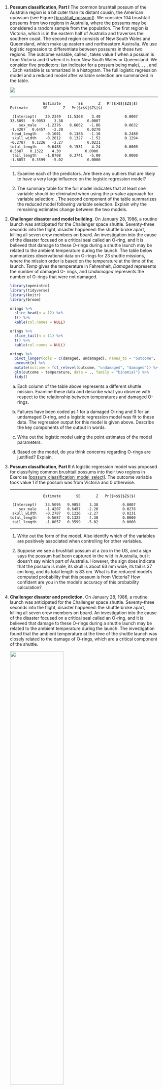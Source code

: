 1.  **Possum classification, Part I** The common brushtail possum of the
    Australia region is a bit cuter than its distant cousin, the
    American opossum (see
    Figure [\[brushtail_possum\]](#brushtail_possum){reference-type="ref+page"
    reference="brushtail_possum"}). We consider 104 brushtail possums
    from two regions in Australia, where the possums may be considered a
    random sample from the population. The first region is Victoria,
    which is in the eastern half of Australia and traverses the southern
    coast. The second region consists of New South Wales and Queensland,
    which make up eastern and northeastern Australia. We use logistic
    regression to differentiate between possums in these two regions.
    The outcome variable, called , takes value 1 when a possum is from
    Victoria and 0 when it is from New South Wales or Queensland. We
    consider five predictors: (an indicator for a possum being male), ,
    , , and . Each variable is summarized in a histogram. The full
    logistic regression model and a reduced model after variable
    selection are summarized in the table.

    ![](figures/possum_variables.png){width="\\textwidth"}

      -------------- ---------- --------- ------- ---------------- -- ---------- -------- ------- ----------------
                                                                                                  
                                                                                                  
                       Estimate        SE       Z   Pr($>$$|$Z$|$)      Estimate       SE       Z   Pr($>$$|$Z$|$)
                                                                                                  
         (Intercept)    39.2349   11.5368    3.40           0.0007       33.5095   9.9053    3.38           0.0007
            sex_male    -1.2376    0.6662   -1.86           0.0632       -1.4207   0.6457   -2.20           0.0278
         head_length    -0.1601    0.1386   -1.16           0.2480                                
         skull_width    -0.2012    0.1327   -1.52           0.1294       -0.2787   0.1226   -2.27           0.0231
        total_length     0.6488    0.1531    4.24           0.0000        0.5687   0.1322    4.30           0.0000
         tail_length    -1.8708    0.3741   -5.00           0.0000       -1.8057   0.3599   -5.02           0.0000
      -------------- ---------- --------- ------- ---------------- -- ---------- -------- ------- ----------------

    1.  Examine each of the predictors. Are there any outliers that are
        likely to have a very large influence on the logistic regression
        model?

    2.  The summary table for the full model indicates that at least one
        variable should be eliminated when using the p-value approach
        for variable selection: . The second component of the table
        summarizes the reduced model following variable selection.
        Explain why the remaining estimates change between the two
        models.

1.  **Challenger disaster and model building.** On January 28, 1986, a routine
    launch was anticipated for the Challenger space shuttle.
    Seventy-three seconds into the flight, disaster happened: the
    shuttle broke apart, killing all seven crew members on board. An
    investigation into the cause of the disaster focused on a critical
    seal called an O-ring, and it is believed that damage to these
    O-rings during a shuttle launch may be related to the ambient
    temperature during the launch. The table below summarizes
    observational data on O-rings for 23 shuttle missions, where the
    mission order is based on the temperature at the time of the launch.
    *Temp* gives the temperature in Fahrenheit, *Damaged* represents the
    number of damaged O- rings, and *Undamaged* represents the number of
    O-rings that were not damaged.
    
    ```r
    library(openintro)
    library(tidyverse)
    library(knitr)
    library(broom)
    
    orings %>%
      slice_head(n = 12) %>%
      t() %>%
      kable(col.names = NULL)
    
    orings %>%
      slice_tail(n = 11) %>%
      t() %>%
      kable(col.names = NULL)
    
    orings %>%
      pivot_longer(cols = c(damaged, undamaged), names_to = "outcome", values_to = "n") %>%
      uncount(n) %>%
      mutate(outcome = fct_relevel(outcome, "undamaged", "damaged")) %>%
      glm(outcome ~ temperature, data = ., family = "binomial") %>%
      tidy()
    ```

    a.  Each column of the table above represents a different shuttle
        mission. Examine these data and describe what you observe with
        respect to the relationship between temperatures and damaged
        O-rings.

    b.  Failures have been coded as 1 for a damaged O-ring and 0 for an
        undamaged O-ring, and a logistic regression model was fit to
        these data. The regression output for this model is given above.
        Describe the key components of the output in words.

    c.  Write out the logistic model using the point estimates of the
        model parameters.

    d.  Based on the model, do you think concerns regarding O-rings are
        justified? Explain.

1.  **Possum classification, Part II** A logistic regression model was
    proposed for classifying common brushtail possums into their two
    regions in
    Exercise [\[possum_classification_model_select\]](#possum_classification_model_select){reference-type="ref"
    reference="possum_classification_model_select"}. The outcome
    variable took value 1 if the possum was from Victoria and 0
    otherwise.

      -------------- ---------- -------- ------- ----------------
                                                 
                       Estimate       SE       Z   Pr($>$$|$Z$|$)
                                                 
         (Intercept)    33.5095   9.9053    3.38           0.0007
            sex_male    -1.4207   0.6457   -2.20           0.0278
         skull_width    -0.2787   0.1226   -2.27           0.0231
        total_length     0.5687   0.1322    4.30           0.0000
         tail_length    -1.8057   0.3599   -5.02           0.0000
      -------------- ---------- -------- ------- ----------------

    1.  Write out the form of the model. Also identify which of the
        variables are positively associated when controlling for other
        variables.

    2.  Suppose we see a brushtail possum at a zoo in the US, and a sign
        says the possum had been captured in the wild in Australia, but
        it doesn't say which part of Australia. However, the sign does
        indicate that the possum is male, its skull is about 63 mm wide,
        its tail is 37 cm long, and its total length is 83 cm. What is
        the reduced model's computed probability that this possum is
        from Victoria? How confident are you in the model's accuracy of
        this probability calculation?

1.  **Challenger disaster and prediction.**
    On January 28, 1986, a routine launch was anticipated for the Challenger space shuttle.
    Seventy-three seconds into the flight, disaster happened: the shuttle broke apart, killing all seven crew members on board. 
    An investigation into the cause of the disaster focused on a critical seal called an O-ring, and it is believed that damage to these O-rings during a shuttle launch may be related to the ambient temperature during the launch. 
    The investigation found that the ambient temperature at the time of the shuttle launch was closely related to the damage of O-rings, which are a critical component of the shuttle. 
    

    ![](figures/challenger_disaster_damage_temp.png){width="60%"}

    1.  The data provided in the previous exercise are shown in the
        plot. The logistic model fit to these data may be written as
        $$\begin{aligned}
        \log\left( \frac{\hat{p}}{1 - \hat{p}} \right) = 11.6630 - 0.2162\times Temperature\end{aligned}$$
        where $\hat{p}$ is the model-estimated probability that an
        O-ring will become damaged. Use the model to calculate the
        probability that an O-ring will become damaged at each of the
        following ambient temperatures: 51, 53, and 55 degrees
        Fahrenheit. The model-estimated probabilities for several
        additional ambient temperatures are provided below, where
        subscripts indicate the temperature: $$\begin{aligned}
        &\hat{p}_{57} = 0.341
            && \hat{p}_{59} = 0.251
            && \hat{p}_{61} = 0.179
            && \hat{p}_{63} = 0.124 \\
        &\hat{p}_{65} = 0.084
            && \hat{p}_{67} = 0.056
            && \hat{p}_{69} = 0.037
            && \hat{p}_{71} = 0.024\end{aligned}$$

    2.  Add the model-estimated probabilities from part (a) on the plot,
        then connect these dots using a smooth curve to represent the
        model-estimated probabilities.

    3.  Describe any concerns you may have regarding applying logistic
        regression in this application, and note any assumptions that
        are required to accept the model's validity.

1.  **Logistic regression fact checking** Determine which of the
    following statements are true and false. For each statement that is
    false, explain why it is false.

    1.  Suppose we consider the first two observations based on a
        logistic regression model, where the first variable in
        observation 1 takes a value of $x_1 = 6$ and observation 2 has
        $x_1 = 4$. Suppose we realized we made an error for these two
        observations, and the first observation was actually $x_1 = 7$
        (instead of 6) and the second observation actually had $x_1 = 5$
        (instead of 4). Then the predicted probability from the logistic
        regression model would increase the same amount for each
        observation after we correct these variables.

    2.  When using a logistic regression model, it is impossible for the
        model to predict a probability that is negative or a probability
        that is greater than 1.

    3.  Because logistic regression predicts probabilities of outcomes,
        observations used to build a logistic regression model need not
        be independent.

    4.  When fitting logistic regression, we typically complete model
        selection using adjusted $R^2$.

1.  **Spam filtering, Part I** Spam filters are built on principles
    similar to those used in logistic regression. We fit a probability
    that each message is spam or not spam. We have several email
    variables for this problem: , , , , , , , , , , and . We won't
    describe what each variable means here for the sake of brevity, but
    each is either a numerical or indicator variable.

    1.  For variable selection, we fit the full model, which includes
        all variables, and then we also fit each model where we've
        dropped exactly one of the variables. In each of these reduced
        models, the AIC value for the model is reported below. Based on
        these results, which variable, if any, should we drop as part of
        model selection? Explain.

          Variable Dropped      AIC
          ------------------ ---------
          None Dropped        1863.50
                              2023.50
                              1863.18
                              1871.89
                              1879.70
                              1885.03
                              1865.55
                              1879.31
                              2008.85
                              1904.60
                              1862.76
                              1958.18

    2.  Consider the following model selection stage. Here again we've
        computed the AIC for each leave-one-variable-out model. Based on
        the results, which variable, if any, should we drop as part of
        model selection? Explain.

          Variable Dropped      AIC
          ------------------ ---------
          None Dropped        1862.41
                              2019.55
                              1871.17
                              1877.73
                              1884.95
                              1864.52
                              1878.19
                              2007.45
                              1902.94
                              1957.56

1.  **Spam filtering, Part II** In
    Exercise [\[spam_filtering_model_sel\]](#spam_filtering_model_sel){reference-type="ref"
    reference="spam_filtering_model_sel"}, we encountered a data set
    where we applied logistic regression to aid in spam classification
    for individual emails. In this exercise, we've taken a small set of
    these variables and fit a formal model with the following output:

                      Estimate   Std. Error   z value   Pr($>$$|$z$|$)
      ------------- ---------- ------------ --------- ----------------
        (Intercept)    -0.8124       0.0870     -9.34           0.0000
         tomultiple    -2.6351       0.3036     -8.68           0.0000
             winner     1.6272       0.3185      5.11           0.0000
             format    -1.5881       0.1196    -13.28           0.0000
             resubj    -3.0467       0.3625     -8.40           0.0000

    1.  Write down the model using the coefficients from the model fit.

    2.  Suppose we have an observation where
        $\var{to\us{}multiple} = 0$, $\var{winner} = 1$,
        $\var{format} = 0$, and $\var{re\us{}subj} = 0$. What is the
        predicted probability that this message is spam?

    3.  Put yourself in the shoes of a data scientist working on a spam
        filter. For a given message, how high must the probability a
        message is spam be before you think it would be reasonable to
        put it in a *spambox* (which the user is unlikely to check)?
        What tradeoffs might you consider? Any ideas about how you might
        make your spam-filtering system even better from the perspective
        of someone using your email service?
